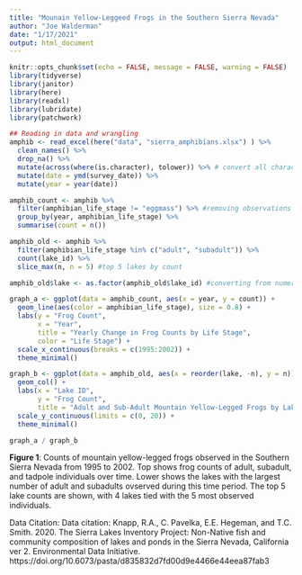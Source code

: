 ```yaml
---
title: "Mounain Yellow-Leggeed Frogs in the Southern Sierra Nevada"
author: "Joe Walderman"
date: "1/17/2021"
output: html_document
---
```


```r
knitr::opts_chunk$set(echo = FALSE, message = FALSE, warning = FALSE)
library(tidyverse)
library(janitor)
library(here)
library(readxl)
library(lubridate)
library(patchwork)
``` 



```r
## Reading in data and wrangling
amphib <- read_excel(here("data", "sierra_amphibians.xlsx") ) %>% 
  clean_names() %>% 
  drop_na() %>% 
  mutate(across(where(is.character), tolower)) %>% # convert all characters to lowercase
  mutate(date = ymd(survey_date)) %>%
  mutate(year = year(date))

amphib_count <- amphib %>% 
  filter(amphibian_life_stage != "eggmass") %>% #removing observations with eggmass
  group_by(year, amphibian_life_stage) %>%
  summarise(count = n())

amphib_old <- amphib %>% 
  filter(amphibian_life_stage %in% c("adult", "subadult")) %>% 
  count(lake_id) %>% 
  slice_max(n, n = 5) #top 5 lakes by count

amphib_old$lake <- as.factor(amphib_old$lake_id) #converting from numeric to factor for graph aesthetics

graph_a <- ggplot(data = amphib_count, aes(x = year, y = count)) +
  geom_line(aes(color = amphibian_life_stage), size = 0.8) +
  labs(y = "Frog Count",
       x = "Year",
       title = "Yearly Change in Frog Counts by Life Stage",
       color = "Life Stage") +
  scale_x_continuous(breaks = c(1995:2002)) +
  theme_minimal()

graph_b <- ggplot(data = amphib_old, aes(x = reorder(lake, -n), y = n)) +
  geom_col() +
  labs(x = "Lake ID",
       y = "Frog Count",
       title = "Adult and Sub-Adult Mountain Yellow-Legged Frogs by Lake") +
  scale_y_continuous(limits = c(0, 20)) +
  theme_minimal()

graph_a / graph_b
```

**Figure 1**: Counts of mountain yellow-legged frogs observed in the Southern Sierra Nevada from 1995 to 2002. Top shows frog counts of adult, subadult, and tadpole individuals over time. Lower shows the lakes with the largest number of adult and subadults ovserved during this time period. The top 5 lake counts are shown, with 4 lakes tied with the 5 most observed individuals.

Data Citation: Data citation: Knapp, R.A., C. Pavelka, E.E. Hegeman, and T.C. Smith. 2020. The Sierra Lakes Inventory Project: Non-Native fish and community composition of lakes and ponds in the Sierra Nevada, California ver 2. Environmental Data Initiative. https://doi.org/10.6073/pasta/d835832d7fd00d9e4466e44eea87fab3

